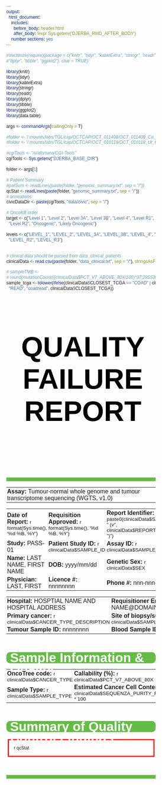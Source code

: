 ```yaml
---
output:
  html_document:
    includes:
      before_body: header.html
      after_body: !expr Sys.getenv('DJERBA_RMD_AFTER_BODY')
    number sections: yes
---
```


```r
#Vectorize(require)(package = c("knitr", "tidyr", "kableExtra", "stringr", "readr",
#"dplyr", "tibble", "ggplot2"), char = TRUE)

library(knitr)
library(tidyr)
library(kableExtra)
library(stringr)
library(readr)
library(dplyr)
library(tibble)
library(ggplot2)
library(data.table)

args <- commandArgs(trailingOnly = T)

#folder <- '/.mounts/labs/TGL/cap/OCTCAP/OCT_011408/OCT_011408_Co_P_OCT_011408_TS/report'
#folder <- '/.mounts/labs/TGL/cap/OCTCAP/OCT_010118/OCT_010118_Ut_P_OCT-01-0118-TS/report'

#cgiTools <- "/u/afortuna/CGI-Tools"
cgiTools <- Sys.getenv("DJERBA_BASE_DIR")

folder <- args[1]

# Patient Summary
#patSum <- readLines(paste(folder, "genomic_summary.txt", sep = "/"))
qcStat <- readLines(paste(folder, "genomic_summary.txt", sep = "/"))
# annoations
civicDataDir <- paste(cgiTools, "data/civic", sep = "/")

# OncoKB order
target <- c("Level 1", "Level 2", "Level 3A", "Level 3B", "Level 4", "Level R1",
  "Level R2", "Oncogenic", "Likely Oncogenic")

levels <- c("LEVEL_1", "LEVEL_2", "LEVEL_3A", "LEVEL_3B", "LEVEL_4", "LEVEL_R1",
  "LEVEL_R2", "LEVEL_R3")


# clinical data should be parsed from data_clinical_patients
clinicalData <- read.csv(paste(folder, "data_clinical.txt", sep = "/"), stringsAsFactors = F, sep = "\t")

# sampleTMB <-
# round(mutationCount/((clinicalData$PCT_V7_ABOVE_80X/100)*37.285536),2)
sample_tcga <- tolower(ifelse(clinicalData$CLOSEST_TCGA == "COAD" | clinicalData$CLOSEST_TCGA ==
  "READ", "coadread", clinicalData$CLOSEST_TCGA))

```

<style>
#example1 {
  background: #65bc45 !important;
  border-radius: 10px !important;
  padding-left: 10px !important;
  padding-bottom: 10px !important;
  color: white !important;
  font-size: 30px !important;
  font-weight: bold !important;
  height: 30px !important;
  line-height: 30px !important;
  font-family: Arial !important;
  display: block;
  clear: both
}

#example2 {
  background: #65bc45 !important;
  padding-left: 10px !important;
  padding-bottom: 10px !important;
  color: white !important;
  font-size: 30px !important;
  font-weight: bold !important;
  height: 4px !important;
  line-height: 10px !important;
  font-family: Arial !important;
  display: block;
  clear: both
}

#example3 {
  padding-left: 10px !important;
  padding-bottom: 10px !important;
  color: black !important;
  font-size: 65px !important;
  font-weight: bold !important;
  text-align: center;
  font-family: Arial !important;
  display: block;
  clear: both
}

.clear {
  display: block;
}

h3.clear {
  clear: both;
}

html * {
  font-family: Arial !important;
}

* {
  box-sizing: border-box;
}

.column {
  float: left;
  padding-left: 25px;
  padding-right: 25px;
  width: 33.33%;
}

.column-2 {
  float: right;
  style=width: 200px;
  padding: 0px 0px 0px 20px;
}

.row:after {
  content: "";
  display: table;
  clear: both;
}

@media print {
  .pagebreak {
  page-break-before: always;
 }
}

p {
  margin: 0.25em;
}

section {
  display: flex;
  padding-top: 0.5rem;
}

.bold {
  font-weight: 600;
}

@page {
  size: 8.5in 11in;
}

.bold {
  font-weight: 600;
}

td, th {
  text-align: left;
  padding: 2px;
}

</style>

<html>

<div id="example3">
  <h3>QUALITY FAILURE REPORT</h3>
</div>

<div id="example2">
  <h3></h3>
</div>

<table width="100%">
  <tr>
    <td><strong>Assay: </strong>Tumour-normal whole genome and tumour transcriptome sequencing (WGTS, v1.0)</td>
  </tr>
</table>
<table width="100%">
  <tr>
    <td width="33%"><strong>Date of Report:</strong> `r format(Sys.time(), '%d %B, %Y')`</td>
    <td width="33%"><strong>Requisition Approved:</strong> `r format(Sys.time(), '%d %B, %Y')`</td>
    <td width="33%"><strong>Report Identifier:</strong> `r paste0(clinicalData$SAMPLE_ID, " (v", clinicalData$REPORT_VERSION, ")")`</td>
  </tr>
  <tr>
    <td width="33%"><strong>Study:</strong> PASS-01</td>
    <td width="33%"><strong>Patient Study ID:</strong> `r clinicalData$SAMPLE_ID`</td>
    <td width="33%"><strong>Assay ID:</strong> `r clinicalData$SAMPLE_ID`</td>
  </tr>
  <tr>
    <td width="33%"><strong>Name:</strong> LAST NAME, FIRST NAME</td>
    <td width="33%"><strong>DOB:</strong> yyyy/mm/dd</td>
    <td width="33%"><strong>Genetic Sex:</strong> `r clinicalData$SEX`</td>
  </tr>
  <tr>
    <td width="33%"><strong>Physician:</strong> LAST, FIRST</td>
    <td width="33%"><strong>Licence #:</strong> nnnnnnnn</td>
    <td width="33%"><strong>Phone #:</strong> nnn-nnn-nnnn</td>
  </tr>
</table>
<table width="100%">
  <tr>
    <td width="50%"><strong>Hospital:</strong> HOSPTIAL NAME AND HOSPITAL ADDRESS</td>
    <td width="50%"><strong>Requisitioner Email:</strong> NAME@DOMAIN.COM</td>
  </tr>
  <tr>
    <td width="50%"><strong>Primary cancer:</strong> `r clinicalData$CANCER_TYPE_DESCRIPTION`</td>
    <td width="50%"><strong>Site of biopsy/surgery:</strong> `r clinicalData$SAMPLE_ANATOMICAL_SITE`</td>
  </tr>
  <tr>
    <td width="50%"><strong>Tumour Sample ID:</strong> nnnnnnnn</td>
    <td width="50%"><strong>Blood Sample ID:</strong> nnnnnnnn</td>
  </tr>
</table>

<div id="example1">
  <h3>Sample Information & Quality</h3>
</div>

<table width="100%">
  <tr>
    <td width="33%"><strong>OncoTree code:</strong> `r clinicalData$CANCER_TYPE`</td>
    <td width="33%"><strong>Callability (%):</strong> `r clinicalData$PCT_V7_ABOVE_80X`</td>
    <td width="33%"><strong>Coverage (mean):</strong> `r clinicalData$MEAN_COVERAGE`</td>
  </tr>
  <tr>
    <td width="33%"><strong>Sample Type:</strong> `r clinicalData$SAMPLE_TYPE`</td>
    <td width="33%"><strong>Estimated Cancer Cell Content (%):</strong> `r clinicalData$SEQUENZA_PURITY_FRACTION * 100`</td>
    <td width="33%"><strong>Estimated Ploidy:</strong> `r clinicalData$SEQUENZA_PLOIDY`</td>
  </tr>
</table>


<div id="example1">
  <h3>Summary of Quality Control Findings</h3>
</div>
<br>
<p style="border:3px; border-style:solid; border-color:red; padding: 1em;">`r qcStat`</p>

</html>

<div id="example2">
  <h3></h3>
</div>
